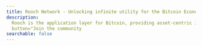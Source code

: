 ```yaml
---
title: Rooch Network - Unlocking infinite utility for the Bitcoin Economy
description:
  Rooch is the application layer for Bitcoin, providing asset-centric infrastructure for initial issuance, trading, and application scenarios for new assets on Bitcoin through off-chain smart contracts"
  button="Join the community
searchable: false
---
```



<TitleHero
  title=""
  slogan="Unlocking infinite utility for the Bitcoin Economy"
  description="Rooch is the application layer for Bitcoin, providing asset-centric infrastructure for initial issuance, trading, and application scenarios for new assets on Bitcoin through off-chain smart contracts"
  button="Join the community"
  buttonHref="/learn/introduction"
/>
